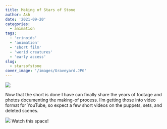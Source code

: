 ```yaml
---
title: Making of Stars of Stone
author: Ash
date: '2021-09-20'
categories:
  - animation
tags:
  - 'crinoids'
  - 'animation'
  - 'short film'
  - 'werid creatures'
  - 'early access'
slug:
  - starsofstone
cover_image: '/images/Graveyard.JPG'
---
```



![](/images/Graveyard.JPG)

Now that the short is done I have can finally share the years of footage and photos documenting the making-of process. I'm getting those into video format for YouTube, so expect a few short videos on the puppets, sets, and deleted scenes.

![](/images/CrinoidFeeding.jpg)
Watch this space!